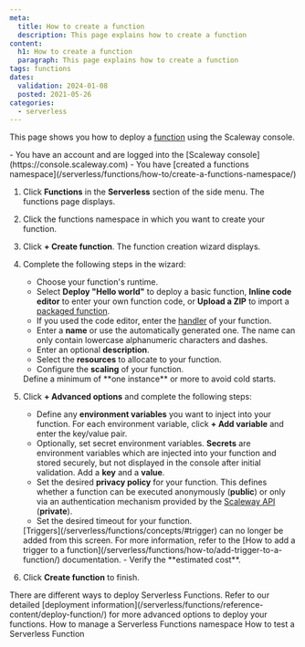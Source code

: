 ```yaml
---
meta:
  title: How to create a function
  description: This page explains how to create a function
content:
  h1: How to create a function
  paragraph: This page explains how to create a function
tags: functions 
dates:
  validation: 2024-01-08
  posted: 2021-05-26
categories:
  - serverless
---
```


This page shows you how to deploy a [function](/serverless/functions/concepts/#function) using the Scaleway console.

<Macro id="iam-requirements" />

<Message type="requirement">
  - You have an account and are logged into the [Scaleway console](https://console.scaleway.com)
  - You have [created a functions namespace](/serverless/functions/how-to/create-a-functions-namespace/)
</Message>

1. Click **Functions** in the **Serverless** section of the side menu. The functions page displays.

2. Click the functions namespace in which you want to create your function.

3. Click **+ Create function**. The function creation wizard displays.

4. Complete the following steps in the wizard: 
    - Choose your function's runtime.
    - Select **Deploy "Hello world"** to deploy a basic function, **Inline code editor** to enter your own function code, or **Upload a ZIP** to import a [packaged function](/serverless/functions/how-to/package-function-dependencies-in-zip/).
    - If you used the code editor, enter the [handler](/serverless/functions/concepts/#handler) of your function.
    - Enter a **name** or use the automatically generated one. The name can only contain lowercase alphanumeric characters and dashes.
    - Enter an optional **description**.
    - Select the **resources** to allocate to your function.
    - Configure the **scaling** of your function.
    <Message type="tip">
      Define a minimum of **one instance** or more to avoid cold starts.
    </Message>
5. Click **+ Advanced options** and complete the following steps:
    - Define any **environment variables** you want to inject into your function. For each environment variable, click **+ Add variable** and enter the key/value pair.
    - Optionally, set secret environment variables. **Secrets** are environment variables which are injected into your function and stored securely, but not displayed in the console after initial validation. Add a **key** and a **value**.
    - Set the desired **privacy policy** for your function. This defines whether a function can be executed anonymously (**public**) or only via an authentication mechanism provided by the [Scaleway API](https://www.scaleway.com/en/developers/api/serverless-functions/#authentication) (**private**).
    - Set the desired timeout for your function.
    <Message type="note">
      [Triggers](/serverless/functions/concepts/#trigger) can no longer be added from this screen. For more information, refer to the [How to add a trigger to a function](/serverless/functions/how-to/add-trigger-to-a-function/) documentation.
    </Message>
    - Verify the **estimated cost**.
6. Click **Create function** to finish.

<Message type="tip">
  There are different ways to deploy Serverless Functions. Refer to our detailed [deployment information](/serverless/functions/reference-content/deploy-function/) for more advanced options to deploy your functions.
</Message>

<Navigation title="See also">
  <PreviousButton to="/serverless/functions/how-to/manage-a-functions-namespace/">How to manage a Serverless Functions namespace</PreviousButton>
  <NextButton to="/serverless/functions/how-to/test-a-function/">How to test a Serverless Function</NextButton>
</Navigation>
